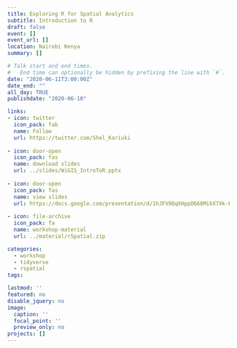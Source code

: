 ```yaml
---
title: Exploring R for Spatial Analytics
subtitle: Introduction to R
draft: false
event: []
event_url: []
location: Nairobi Kenya
summary: []

# Talk start and end times.
#   End time can optionally be hidden by prefixing the line with `#`.
date: "2020-06-11T3:00:00Z"
date_end: ""
all_day: TRUE
publishdate: "2020-06-10"

links:
- icon: twitter
  icon_pack: fab
  name: Follow
  url: https://twitter.com/Shel_Kariuki
  
- icon: door-open
  icon_pack: fas
  name: download slides
  url: ../slides/WiGIS_IntroToR.pptx
  
- icon: door-open
  icon_pack: fas
  name: view slides
  url: https://docs.google.com/presentation/d/1hJFV0QqXHppO668MikX7Xk-RbW5THatU3nN8e_mNaSA/edit?usp=sharing
  
- icon: file-archive
  icon_pack: fa
  name: workshop-material
  url: ../material/rSpatial.zip 

categories:  
  - workshop
  - tidyverse
  - rspatial
tags:

lastmod: ''
featured: no
disable_jquery: no
image: 
  caption: ''
  focal_point: ''
  preview_only: no
projects: []
---
```







